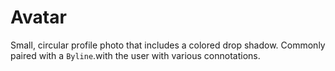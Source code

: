 
<Meta title="Labs|Brand/Atoms/Avatar" component={Avatar} />

# Avatar

<StoryStatus status="ready" />

Small, circular profile photo that includes a colored drop shadow.
Commonly paired with a `Byline`.with the user with various connotations.

<Preview withSource="open">
  <Story name="Avatar">
    <Avatar
      alt={text('Image Alt', 'The Codey character drinking Boba tea')}
      src={text(
        'Source URL',
        'https://content.codecademy.com/courses/free/boba.svg'
      )}
    />
  </Story>
</Preview>

<Props story="Avatar" of={Avatar} />
